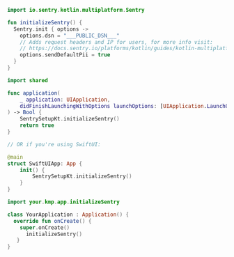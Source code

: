```kotlin {filename:SentrySetup.kt}{tabTitle: commonMain}
import io.sentry.kotlin.multiplatform.Sentry

fun initializeSentry() {
  Sentry.init { options ->
    options.dsn = "___PUBLIC_DSN___"
    // Adds request headers and IP for users, for more info visit:
    // https://docs.sentry.io/platforms/kotlin/guides/kotlin-multiplatform/data-management/data-collected/
    options.sendDefaultPii = true
  }
}
```
```swift {tabTitle: iosApp}
import shared

func application(
    _ application: UIApplication,
    didFinishLaunchingWithOptions launchOptions: [UIApplication.LaunchOptionsKey : Any]? = nil
) -> Bool {
    SentrySetupKt.initializeSentry()
    return true
}

// OR if you're using SwiftUI:

@main
struct SwiftUIApp: App {
    init() {
        SentrySetupKt.initializeSentry()
    }
}
```
```kotlin {filename:MainActivity.kt}{tabTitle: androidApp}
import your.kmp.app.initializeSentry

class YourApplication : Application() {
  override fun onCreate() {
    super.onCreate()
      initializeSentry()
   }
}
```
